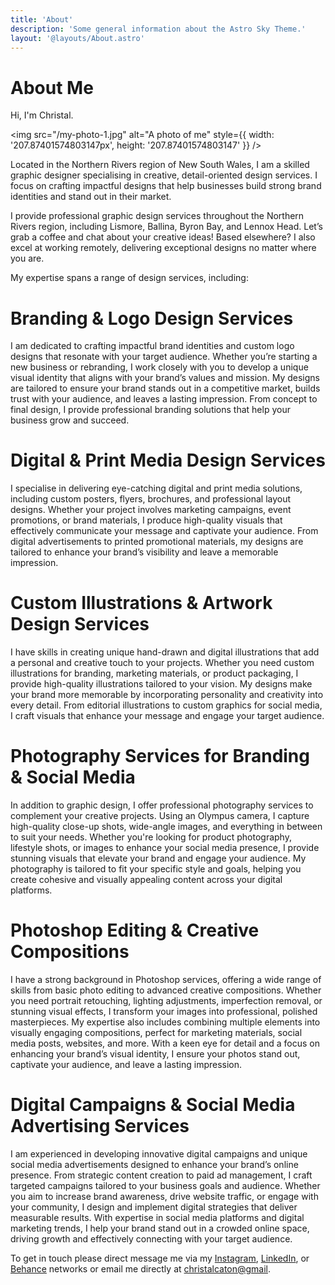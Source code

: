 ```yaml
---
title: 'About'
description: 'Some general information about the Astro Sky Theme.'
layout: '@layouts/About.astro'
---
```


# About Me

Hi, I'm Christal.

<img src="/my-photo-1.jpg" alt="A photo of me" style={{ width: '207.87401574803147px', height: '207.87401574803147' }} />

Located in the Northern Rivers region of New South Wales, I am a skilled graphic designer specialising in creative, detail-oriented design services. I focus on crafting impactful designs that help businesses build strong brand identities and stand out in their market.

I provide professional graphic design services throughout the Northern Rivers region, including Lismore, Ballina, Byron Bay, and Lennox Head. Let’s grab a coffee and chat about your creative ideas! Based elsewhere? I also excel at working remotely, delivering exceptional designs no matter where you are.

My expertise spans a range of design services, including:

# Branding & Logo Design Services
I am dedicated to crafting impactful brand identities and custom logo designs that resonate with your target audience. Whether you’re starting a new business or rebranding, I work closely with you to develop a unique visual identity that aligns with your brand’s values and mission. My designs are tailored to ensure your brand stands out in a competitive market, builds  trust with your audience, and leaves a lasting impression. From concept to final design, I provide professional branding solutions that help your business grow and succeed.

# Digital & Print Media Design Services
I specialise in delivering eye-catching digital and print media solutions, including custom posters, flyers, brochures, and professional layout designs. Whether your project involves marketing campaigns, event promotions, or brand materials, I produce high-quality visuals that effectively communicate your message and captivate your audience. From digital advertisements to printed promotional materials, my designs are tailored to enhance your brand’s visibility and leave a memorable impression.

# Custom Illustrations & Artwork Design Services
I have skills in creating unique hand-drawn and digital illustrations that add a personal and creative touch to your projects. Whether you need custom illustrations for branding, marketing materials, or product packaging, I provide high-quality illustrations tailored to your vision. My designs make your brand more memorable by incorporating personality and creativity into every detail. From editorial illustrations to custom graphics for social media, I craft visuals that enhance your message and engage your target audience.

# Photography Services for Branding & Social Media
In addition to graphic design, I offer professional photography services to complement your creative projects. Using an Olympus camera, I capture high-quality close-up shots, wide-angle images, and everything in between to suit your needs. Whether you're looking for product photography, lifestyle shots, or images to enhance your social media presence, I provide stunning visuals that elevate your brand and engage your audience. My photography is tailored to fit your specific style and goals, helping you create cohesive and visually appealing content across your digital platforms. 

# Photoshop Editing & Creative Compositions
I have a strong background in Photoshop services, offering a wide range of skills from basic photo editing to advanced creative compositions. Whether you need portrait retouching, lighting adjustments, imperfection removal, or stunning visual effects, I transform your images into professional, polished masterpieces. My expertise also includes combining multiple elements into visually engaging compositions, perfect for marketing materials, social media posts, websites, and more. With a keen eye for detail and a focus on enhancing your brand’s visual identity, I ensure your photos stand out, captivate your audience, and leave a lasting impression.  

# Digital Campaigns & Social Media Advertising Services
I am experienced in developing innovative digital campaigns and unique social media advertisements designed to enhance your brand’s online presence. From strategic content creation to paid ad management, I craft targeted campaigns tailored to your business goals and audience. Whether you aim to increase brand awareness, drive website traffic, or engage with your community, I design and implement digital strategies that deliver measurable results. With expertise in social media platforms and digital marketing trends, I help your brand stand out in a crowded online space, driving growth and effectively connecting with your target audience.  

To get in touch please direct message me via my [Instagram](https://www.instagram.com/christal_cu.8/), [LinkedIn](https://www.linkedin.com/in/christal-caton-73981818a/), or [Behance](https://www.behance.net/christalcaton/) networks or email me directly at [christalcaton@gmail](mailto:christalcaton+website@gmail).
